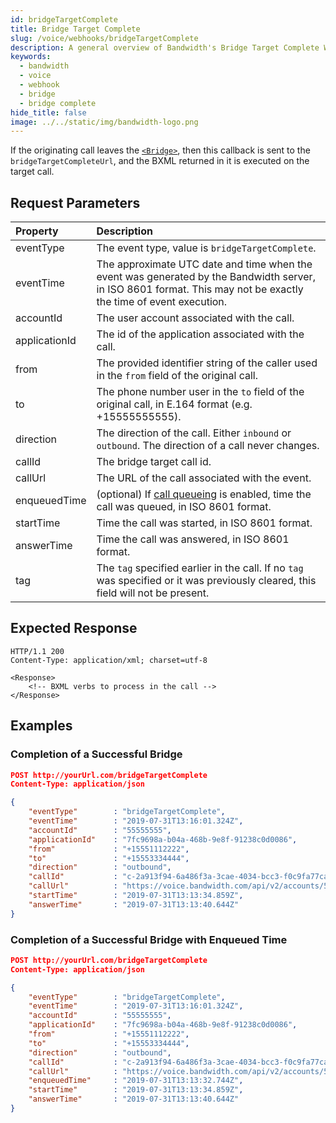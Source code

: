 ```yaml
---
id: bridgeTargetComplete
title: Bridge Target Complete
slug: /voice/webhooks/bridgeTargetComplete
description: A general overview of Bandwidth's Bridge Target Complete Webhook
keywords:
  - bandwidth
  - voice
  - webhook
  - bridge
  - bridge complete
hide_title: false
image: ../../static/img/bandwidth-logo.png
---
```



If the originating call leaves the [`<Bridge>`](/docs/voice/bxml/bridge), then this callback is sent to the `bridgeTargetCompleteUrl`, and the BXML returned in it is executed on the target call.

## Request Parameters

| Property         | Description |
|:-----------------|:------------|
| eventType        | The event type, value is `bridgeTargetComplete`. |
| eventTime        | The approximate UTC date and time when the event was generated by the Bandwidth server, in ISO 8601 format. This may not be exactly the time of event execution. |
| accountId        | The user account associated with the call. |
| applicationId    | The id of the application associated with the call. |
| from             | The provided identifier string of the caller used in the `from` field of the original call. |
| to               | The phone number user in the `to` field of the original call, in E.164 format (e.g. +15555555555). |
| direction        | The direction of the call. Either `inbound` or `outbound`. The direction of a call never changes. |
| callId           | The bridge target call id. |
| callUrl          | The URL of the call associated with the event. |
| enqueuedTime     | (optional) If [call queueing](/voice/rateLimits.mdx) is enabled, time the call was queued, in ISO 8601 format. |
| startTime        | Time the call was started, in ISO 8601 format. |
| answerTime       | Time the call was answered, in ISO 8601 format. |
| tag              | The `tag` specified earlier in the call. If no `tag` was specified or it was previously cleared, this field will not be present. |

## Expected Response

```http
HTTP/1.1 200
Content-Type: application/xml; charset=utf-8

<Response>
    <!-- BXML verbs to process in the call -->
</Response>
```

## Examples

### Completion of a Successful Bridge

```json
POST http://yourUrl.com/bridgeTargetComplete
Content-Type: application/json

{
	"eventType"        : "bridgeTargetComplete",
	"eventTime"        : "2019-07-31T13:16:01.324Z",
	"accountId"        : "55555555",
	"applicationId"    : "7fc9698a-b04a-468b-9e8f-91238c0d0086",
	"from"             : "+15551112222",
	"to"               : "+15553334444",
	"direction"        : "outbound",
	"callId"           : "c-2a913f94-6a486f3a-3cae-4034-bcc3-f0c9fa77ca2f",
	"callUrl"          : "https://voice.bandwidth.com/api/v2/accounts/55555555/calls/c-95ac8d6e-1a31c52e-b38f-4198-93c1-51633ec68f8d",
	"startTime"        : "2019-07-31T13:13:34.859Z",
	"answerTime"       : "2019-07-31T13:13:40.644Z"
}
```

### Completion of a Successful Bridge with Enqueued Time

```json
POST http://yourUrl.com/bridgeTargetComplete
Content-Type: application/json

{
	"eventType"        : "bridgeTargetComplete",
	"eventTime"        : "2019-07-31T13:16:01.324Z",
	"accountId"        : "55555555",
	"applicationId"    : "7fc9698a-b04a-468b-9e8f-91238c0d0086",
	"from"             : "+15551112222",
	"to"               : "+15553334444",
	"direction"        : "outbound",
	"callId"           : "c-2a913f94-6a486f3a-3cae-4034-bcc3-f0c9fa77ca2f",
	"callUrl"          : "https://voice.bandwidth.com/api/v2/accounts/55555555/calls/c-95ac8d6e-1a31c52e-b38f-4198-93c1-51633ec68f8d",
	"enqueuedTime"     : "2019-07-31T13:13:32.744Z",
	"startTime"        : "2019-07-31T13:13:34.859Z",
	"answerTime"       : "2019-07-31T13:13:40.644Z"
}
```